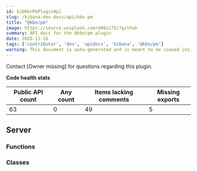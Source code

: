 ---
id: kibKbnPmPluginApi
slug: /kibana-dev-docs/api/kbn-pm
title: "@kbn/pm"
image: https://source.unsplash.com/400x175/?github
summary: API docs for the @kbn/pm plugin
date: 2020-11-16
tags: ['contributor', 'dev', 'apidocs', 'kibana', '@kbn/pm']
warning: This document is auto-generated and is meant to be viewed inside our experimental, new docs system. Reach out in #docs-engineering for more info.
---



Contact [Owner missing] for questions regarding this plugin.

**Code health stats**

| Public API count  | Any count | Items lacking comments | Missing exports | 
|-------------------|-----------|------------------------|-----------------|
| 63 | 0 | 49 | 5 |

## Server

### Functions
<DocDefinitionList data={kbnPmObj.server.functions}/>

### Classes
<DocDefinitionList data={kbnPmObj.server.classes}/>

